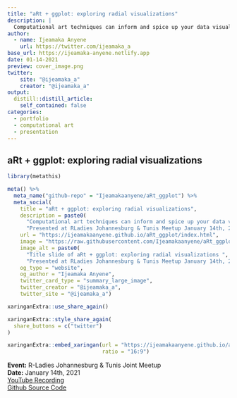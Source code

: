 ```yaml
---
title: "aRt + ggplot: exploring radial visualizations"
description: |
  Computational art techniques can inform and spice up your data visualizations. A presentation for R-Ladies Johannesburg & Tunis.
author:
  - name: Ijeamaka Anyene
    url: https://twitter.com/ijeamaka_a
base_url: https://ijeamaka-anyene.netlify.app
date: 01-14-2021
preview: cover_image.png
twitter:
    site: "@ijeamaka_a"
    creator: "@ijeamaka_a"
output:
  distill::distill_article:
    self_contained: false
categories:
  - portfolio
  - computational art
  - presentation
---
```


## aRt + ggplot: exploring radial visualizations
```r
library(metathis)

meta() %>%
  meta_name("github-repo" = "Ijeamakaanyene/aRt_ggplot") %>%
  meta_social(
    title = "aRt + ggplot: exploring radial visualizations",
    description = paste0(
      "Computational art techniques can inform and spice up your data visualizations. ",
      "Presented at RLadies Johannesburg & Tunis Meetup January 14th, 2021"),
    url = "https://ijeamakaanyene.github.io/aRt_ggplot/index.html",
    image = "https://raw.githubusercontent.com/Ijeamakaanyene/aRt_ggplot/main/cover_image.png",
    image_alt = paste0(
      "Title slide of aRt + ggplot: exploring radial visualizations ",
      "Presented at RLadies Johannesburg & Tunis Meetup January 14th, 2021"),
    og_type = "website",
    og_author = "Ijeamaka Anyene",
    twitter_card_type = "summary_large_image",
    twitter_creator = "@ijeamaka_a",
    twitter_site = "@ijeamaka_a")
```

```r
xaringanExtra::use_share_again()

xaringanExtra::style_share_again(
  share_buttons = c("twitter")
)

xaringanExtra::embed_xaringan(url = "https://ijeamakaanyene.github.io/aRt_ggplot/index.html",
                              ratio = "16:9")

```

**Event:** R-Ladies Johannesburg & Tunis Joint Meetup  
**Date:** January 14th, 2021  
[YouTube Recording](https://www.youtube.com/watch?v=h0i6KAahLY8)  
[Github Source Code](https://github.com/Ijeamakaanyene/aRt_ggplot)  




